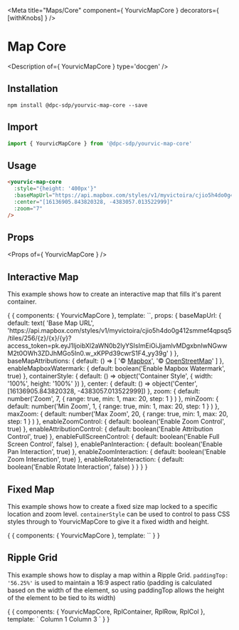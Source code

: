 
<Meta title="Maps/Core" component={ YourvicMapCore } decorators={ [withKnobs] } />

# Map Core

<Description of={ YourvicMapCore } type='docgen' />

## Installation

```shell
npm install @dpc-sdp/yourvic-map-core --save
```

## Import

```javascript
import { YourvicMapCore } from '@dpc-sdp/yourvic-map-core'
```

## Usage

```html
<yourvic-map-core
  :style="{height: '400px'}"
  :baseMapUrl="https://api.mapbox.com/styles/v1/myvictoira/cjio5h4do0g412smmef4qpsq5/tiles/256/{z}/{x}/{y}"
  :center="[16136905.843820328, -4383057.013522999]"
  :zoom="7"
/>
```

## Props

<Props of={ YourvicMapCore } />

## Interactive Map

This example shows how to create an interactive map that fills it's parent container.

<Preview>
  <Story name="Interactive Map">
    {
      {
        components: { YourvicMapCore },
        template: `<yourvic-map-core
          :containerStyle="containerStyle"
          :baseMapUrl="baseMapUrl"
          :baseMapAttributions="baseMapAttributions"
          :enableMapboxWatermark="enableMapboxWatermark"
          :center="center"
          :zoom="zoom"
          :minZoom="minZoom"
          :maxZoom="maxZoom"
          :enableZoomControl="enableZoomControl"
          :enableAttributionControl="enableAttributionControl"
          :enableFullScreenControl="enableFullScreenControl"
          :enablePanInteraction="enablePanInteraction"
          :enableZoomInteraction="enableZoomInteraction"
          :enableRotateInteraction="enableRotateInteraction"
        />`,
        props: {
          baseMapUrl: {
            default: text(
              'Base Map URL',
              'https://api.mapbox.com/styles/v1/myvictoira/cjio5h4do0g412smmef4qpsq5/tiles/256/{z}/{x}/{y}?access_token=pk.eyJ1IjoibXl2aWN0b2lyYSIsImEiOiJjamlvMDgxbnIwNGwwM2t0OWh3ZDJhMGo5In0.w_xKPPd39cwrS1F4_yy39g'
            )
          },
          baseMapAttributions: {
            default: () => [
              '© <a href="https://www.mapbox.com/about/maps/">Mapbox</a>',
              '© <a href="http://www.openstreetmap.org/copyright">OpenStreetMap</a>'
            ]
          },
          enableMapboxWatermark: {
            default: boolean('Enable Mapbox Watermark', true)
          },
          containerStyle: {
            default: () => object('Container Style', { width: '100%', height: '100%' })
          },
          center: {
            default: () => object('Center', [16136905.843820328, -4383057.013522999])
          },
          zoom: {
            default: number('Zoom', 7,
              {
                range: true,
                min: 1,
                max: 20,
                step: 1
              }
            )
          },
          minZoom: {
            default: number('Min Zoom', 1,
              {
                range: true,
                min: 1,
                max: 20,
                step: 1
              }
            )
          },
          maxZoom: {
            default: number('Max Zoom', 20,
              {
                range: true,
                min: 1,
                max: 20,
                step: 1
              }
            )
          },
          enableZoomControl: {
            default: boolean('Enable Zoom Control', true)
          },
          enableAttributionControl: {
            default: boolean('Enable Attribution Control', true)
          },
          enableFullScreenControl: {
            default: boolean('Enable Full Screen Control', false)
          },
          enablePanInteraction: {
            default: boolean('Enable Pan Interaction', true)
          },
          enableZoomInteraction: {
            default: boolean('Enable Zoom Interaction', true)
          },
          enableRotateInteraction: {
            default: boolean('Enable Rotate Interaction', false)
          }
        }
      }
    }
  </Story>
</Preview>

## Fixed Map

This example shows how to create a fixed size map locked to a specific location and zoom level. ```containerStyle```
can be used to control to pass CSS styles through to YourvicMapCore to give it a fixed width and height.

<Preview>
  <Story name="Fixed Map">
    {
      {
       components: { YourvicMapCore },
       template: `<yourvic-map-core
          :containerStyle="{ position: 'relative', margin: '20px', width: '400px', height: '300px', border: '1px solid black' }"
          baseMapUrl="https://api.mapbox.com/styles/v1/myvictoira/cjio5h4do0g412smmef4qpsq5/tiles/256/{z}/{x}/{y}?access_token=pk.eyJ1IjoibXl2aWN0b2lyYSIsImEiOiJjamlvMDgxbnIwNGwwM2t0OWh3ZDJhMGo5In0.w_xKPPd39cwrS1F4_yy39g"
          :enableMapboxWatermark="false"
          :center="[16138405.843820328, -4552817.013522999]"
          :zoom="17"
          :enableZoomControl="false"
          :enableAttributionControl="false"
          :enableFullScreenControl="false"
          :enablePanInteraction="false"
          :enableZoomInteraction="false"
          :enableRotateInteraction="false"
       />`
      }
    }
  </Story>
</Preview>

## Ripple Grid

This example shows how to display a map within a Ripple Grid. ```paddingTop: '56.25%'``` is used to maintain a 16:9
aspect ratio (padding is calculated based on the width of the element, so using paddingTop allows the height of the
element to be tied to its width)

<Preview>
  <Story name="Ripple Grid">
    {
      {
       components: { YourvicMapCore, RplContainer, RplRow, RplCol },
       template: `
        <RplContainer style="width: 100%">
          <rpl-row>
            <rpl-col cols=2>Column 1</rpl-col>
            <rpl-col cols=8>
              <yourvic-map-core
                :containerStyle="{ position: 'relative', width: '100%', paddingTop: '56.25%', border: '1px solid black' }"
                baseMapUrl="https://api.mapbox.com/styles/v1/myvictoira/cjio5h4do0g412smmef4qpsq5/tiles/256/{z}/{x}/{y}?access_token=pk.eyJ1IjoibXl2aWN0b2lyYSIsImEiOiJjamlvMDgxbnIwNGwwM2t0OWh3ZDJhMGo5In0.w_xKPPd39cwrS1F4_yy39g"
                :enableMapboxWatermark="false"
                :center="[16138405.843820328, -4552817.013522999]"
                :zoom="17"
                :enableZoomControl="true"
                :enableAttributionControl="false"
                :enableFullScreenControl="false"
                :enablePanInteraction="true"
                :enableZoomInteraction="true"
                :enableRotateInteraction="false"
              />
            </rpl-col>
            <rpl-col cols=2>Column 3</rpl-col>
          </rpl-row>
        </RplContainer>
       `
      }
    }
  </Story>
</Preview>

